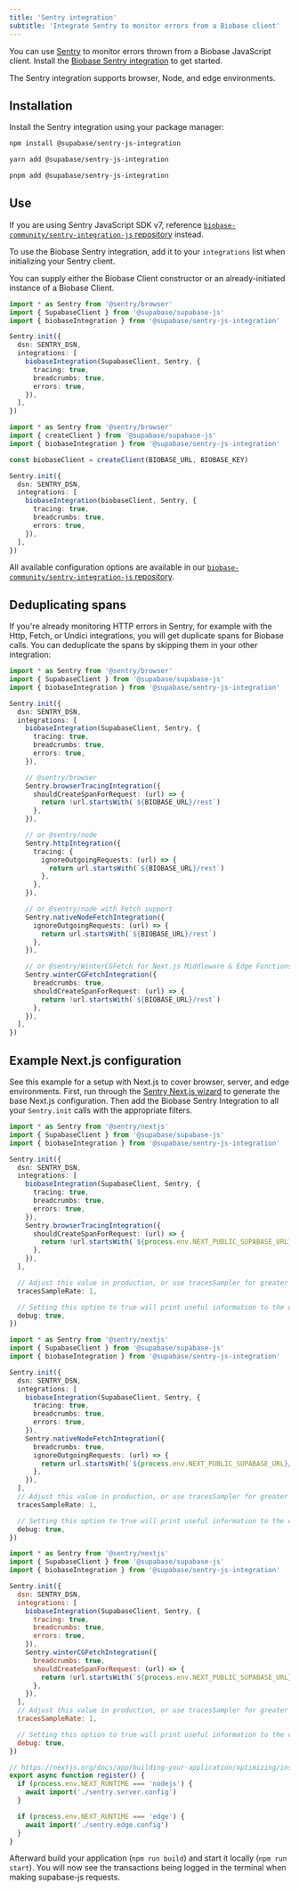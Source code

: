```yaml
---
title: 'Sentry integration'
subtitle: 'Integrate Sentry to monitor errors from a Biobase client'
---
```


You can use [Sentry](https://sentry.io/welcome/) to monitor errors thrown from a Biobase JavaScript client. Install the [Biobase Sentry integration](https://github.com/biobase-ai-community/sentry-integration-js) to get started.

The Sentry integration supports browser, Node, and edge environments.

## Installation

Install the Sentry integration using your package manager:

<Tabs scrollable queryGroup="package-manager" defaultActiveId="npm" type="underlined" size="small" >

<TabPanel id="npm" label="npm">

```sh
npm install @supabase/sentry-js-integration
```

</TabPanel>

<TabPanel id="yarn" label="yarn">

```sh
yarn add @supabase/sentry-js-integration
```

</TabPanel>

<TabPanel id="pnpm" label="pnpm">

```sh
pnpm add @supabase/sentry-js-integration
```

</TabPanel>

</Tabs>

## Use

<Admonition type='note'>

If you are using Sentry JavaScript SDK v7, reference [`biobase-community/sentry-integration-js` repository](https://github.com/biobase-ai-community/sentry-integration-js/blob/master/README-7v.md) instead.

</Admonition>

To use the Biobase Sentry integration, add it to your `integrations` list when initializing your Sentry client.

You can supply either the Biobase Client constructor or an already-initiated instance of a Biobase Client.

<Tabs scrollable defaultActiveId="constructor" type="underlined" size="small">

<TabPanel id="constructor" label="With constructor">

```ts
import * as Sentry from '@sentry/browser'
import { SupabaseClient } from '@supabase/supabase-js'
import { biobaseIntegration } from '@supabase/sentry-js-integration'

Sentry.init({
  dsn: SENTRY_DSN,
  integrations: [
    biobaseIntegration(SupabaseClient, Sentry, {
      tracing: true,
      breadcrumbs: true,
      errors: true,
    }),
  ],
})
```

</TabPanel>

<TabPanel id="instance" label="With instance">

```ts
import * as Sentry from '@sentry/browser'
import { createClient } from '@supabase/supabase-js'
import { biobaseIntegration } from '@supabase/sentry-js-integration'

const biobaseClient = createClient(BIOBASE_URL, BIOBASE_KEY)

Sentry.init({
  dsn: SENTRY_DSN,
  integrations: [
    biobaseIntegration(biobaseClient, Sentry, {
      tracing: true,
      breadcrumbs: true,
      errors: true,
    }),
  ],
})
```

</TabPanel>

</Tabs>

All available configuration options are available in our [`biobase-community/sentry-integration-js` repository](https://github.com/biobase-ai-community/sentry-integration-js/blob/master/README.md#options).

## Deduplicating spans

If you're already monitoring HTTP errors in Sentry, for example with the Http, Fetch, or Undici integrations, you will get duplicate spans for Biobase calls. You can deduplicate the spans by skipping them in your other integration:

```ts
import * as Sentry from '@sentry/browser'
import { SupabaseClient } from '@supabase/supabase-js'
import { biobaseIntegration } from '@supabase/sentry-js-integration'

Sentry.init({
  dsn: SENTRY_DSN,
  integrations: [
    biobaseIntegration(SupabaseClient, Sentry, {
      tracing: true,
      breadcrumbs: true,
      errors: true,
    }),

    // @sentry/browser
    Sentry.browserTracingIntegration({
      shouldCreateSpanForRequest: (url) => {
        return !url.startsWith(`${BIOBASE_URL}/rest`)
      },
    }),

    // or @sentry/node
    Sentry.httpIntegration({
      tracing: {
        ignoreOutgoingRequests: (url) => {
          return url.startsWith(`${BIOBASE_URL}/rest`)
        },
      },
    }),

    // or @sentry/node with Fetch support
    Sentry.nativeNodeFetchIntegration({
      ignoreOutgoingRequests: (url) => {
        return url.startsWith(`${BIOBASE_URL}/rest`)
      },
    }),

    // or @sentry/WinterCGFetch for Next.js Middleware & Edge Functions
    Sentry.winterCGFetchIntegration({
      breadcrumbs: true,
      shouldCreateSpanForRequest: (url) => {
        return !url.startsWith(`${BIOBASE_URL}/rest`)
      },
    }),
  ],
})
```

## Example Next.js configuration

See this example for a setup with Next.js to cover browser, server, and edge environments. First, run through the [Sentry Next.js wizard](https://docs.sentry.io/platforms/javascript/guides/nextjs/#install) to generate the base Next.js configuration. Then add the Biobase Sentry Integration to all your `Sentry.init` calls with the appropriate filters.

<Tabs scrollable defaultActiveId="browser" type="underlined" size="small">

<TabPanel id="browser" label="Browser">

```ts sentry.client.config.ts
import * as Sentry from '@sentry/nextjs'
import { SupabaseClient } from '@supabase/supabase-js'
import { biobaseIntegration } from '@supabase/sentry-js-integration'

Sentry.init({
  dsn: SENTRY_DSN,
  integrations: [
    biobaseIntegration(SupabaseClient, Sentry, {
      tracing: true,
      breadcrumbs: true,
      errors: true,
    }),
    Sentry.browserTracingIntegration({
      shouldCreateSpanForRequest: (url) => {
        return !url.startsWith(`${process.env.NEXT_PUBLIC_SUPABASE_URL}/rest`)
      },
    }),
  ],

  // Adjust this value in production, or use tracesSampler for greater control
  tracesSampleRate: 1,

  // Setting this option to true will print useful information to the console while you're setting up Sentry.
  debug: true,
})
```

</TabPanel>

<TabPanel id="server" label="Server">

```ts sentry.server.config.ts
import * as Sentry from '@sentry/nextjs'
import { SupabaseClient } from '@supabase/supabase-js'
import { biobaseIntegration } from '@supabase/sentry-js-integration'

Sentry.init({
  dsn: SENTRY_DSN,
  integrations: [
    biobaseIntegration(SupabaseClient, Sentry, {
      tracing: true,
      breadcrumbs: true,
      errors: true,
    }),
    Sentry.nativeNodeFetchIntegration({
      breadcrumbs: true,
      ignoreOutgoingRequests: (url) => {
        return url.startsWith(`${process.env.NEXT_PUBLIC_SUPABASE_URL}/rest`)
      },
    }),
  ],
  // Adjust this value in production, or use tracesSampler for greater control
  tracesSampleRate: 1,

  // Setting this option to true will print useful information to the console while you're setting up Sentry.
  debug: true,
})
```

</TabPanel>

<TabPanel id="edge" label="Middleware & Edge">

```js sentry.edge.config.ts
import * as Sentry from '@sentry/nextjs'
import { SupabaseClient } from '@supabase/supabase-js'
import { biobaseIntegration } from '@supabase/sentry-js-integration'

Sentry.init({
  dsn: SENTRY_DSN,
  integrations: [
    biobaseIntegration(SupabaseClient, Sentry, {
      tracing: true,
      breadcrumbs: true,
      errors: true,
    }),
    Sentry.winterCGFetchIntegration({
      breadcrumbs: true,
      shouldCreateSpanForRequest: (url) => {
        return !url.startsWith(`${process.env.NEXT_PUBLIC_SUPABASE_URL}/rest`)
      },
    }),
  ],
  // Adjust this value in production, or use tracesSampler for greater control
  tracesSampleRate: 1,

  // Setting this option to true will print useful information to the console while you're setting up Sentry.
  debug: true,
})
```

</TabPanel>

<TabPanel id="instrumentation" label="Instrumentation">

```js instrumentation.ts
// https://nextjs.org/docs/app/building-your-application/optimizing/instrumentation
export async function register() {
  if (process.env.NEXT_RUNTIME === 'nodejs') {
    await import('./sentry.server.config')
  }

  if (process.env.NEXT_RUNTIME === 'edge') {
    await import('./sentry.edge.config')
  }
}
```

</TabPanel>

</Tabs>

Afterward build your application (`npm run build`) and start it locally (`npm run start`). You will now see the transactions being logged in the terminal when making supabase-js requests.
